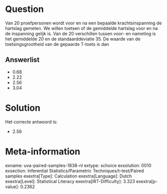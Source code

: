 Question
========

Van 20 proefpersonen wordt voor en na een bepaalde krachtsinspanning de
hartslag gemeten. We willen toetsen of de gemiddelde hartslag voor en na
de inspanning gelijk is. Van de 20 verschillen tussen voor- en nameting
is het gemiddelde 20 en de standaarddeviatie 35. De waarde van de
toetsingsgrootheid van de gepaarde T-toets is dan

Answerlist
----------

* 0.68
* 2.22
* 2.56
* 3.04

Solution
========

Het correcte antwoord is: 

* 2.56

Meta-information
================
exname: uva-paired-samples-1838-nl
extype: schoice
exsolution: 0010
exsection: Inferential Statistics/Parametric Techniques/t-test/Paired samples
exextra[Type]: Calculation
exextra[Language]: Dutch
exextra[Level]: Statistical Literacy
exextra[IRT-Difficulty]: 3.323
exextra[p-value]: 0.2362
